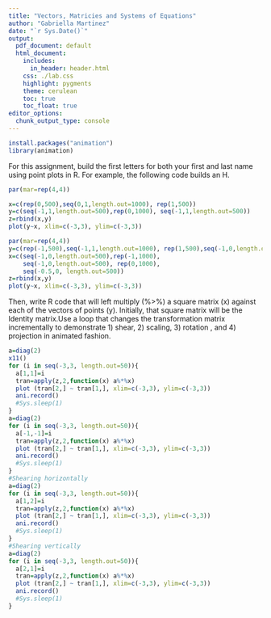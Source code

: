 ---
title: "Vectors, Matricies and Systems of Equations"
author: "Gabriella Martinez"
date: "`r Sys.Date()`"
output:
  pdf_document: default
  html_document:
    includes:
      in_header: header.html
    css: ./lab.css
    highlight: pygments
    theme: cerulean
    toc: true
    toc_float: true
editor_options: 
  chunk_output_type: console
---

```{r}
install.packages("animation")
library(animation)
```

For this assignment, build the first letters for both your first and last name using point plots in R.  For example, the following code builds an H.

```{r builds an H}
par(mar=rep(4,4))

x=c(rep(0,500),seq(0,1,length.out=1000), rep(1,500))
y=c(seq(-1,1,length.out=500),rep(0,1000), seq(-1,1,length.out=500))
z=rbind(x,y)
plot(y~x, xlim=c(-3,3), ylim=c(-3,3))
```

```{r builds a G}
par(mar=rep(4,4))
y=c(rep(-1,500),seq(-1,1,length.out=1000), rep(1,500),seq(-1,0,length.out=1000), rep(0,500))
x=c(seq(-1,0,length.out=500),rep(-1,1000), 
    seq(-1,0,length.out=500), rep(0,1000),
    seq(-0.5,0, length.out=500))
z=rbind(x,y)
plot(y~x, xlim=c(-3,3), ylim=c(-3,3))

```

Then, write R code that will left multiply (%>%) a square matrix (x) against each of the vectors of points (y). Initially, that square matrix will be the Identity matrix.Use a loop that changes the transformation matrix incrementally to demonstrate 1) shear, 2) scaling, 3)  rotation , and 4) projection in animated fashion.  
```{r}
a=diag(2)
x11()
for (i in seq(-3,3, length.out=50)){
  a[1,1]=i
  tran=apply(z,2,function(x) a%*%x)
  plot (tran[2,] ~ tran[1,], xlim=c(-3,3), ylim=c(-3,3))
  ani.record()
  #Sys.sleep(1)
}
a=diag(2)
for (i in seq(-3,3, length.out=50)){
  a[-1,-1]=i
  tran=apply(z,2,function(x) a%*%x)
  plot (tran[2,] ~ tran[1,], xlim=c(-3,3), ylim=c(-3,3))
  ani.record()
  #Sys.sleep(1)
}
#Shearing horizontally
a=diag(2)
for (i in seq(-3,3, length.out=50)){
  a[1,2]=i
  tran=apply(z,2,function(x) a%*%x)
  plot (tran[2,] ~ tran[1,], xlim=c(-3,3), ylim=c(-3,3))
  ani.record()
  #Sys.sleep(1)  
}
#Shearing vertically
a=diag(2)
for (i in seq(-3,3, length.out=50)){
  a[2,1]=i
  tran=apply(z,2,function(x) a%*%x)
  plot (tran[2,] ~ tran[1,], xlim=c(-3,3), ylim=c(-3,3))
  ani.record()
  #Sys.sleep(1)  
}
```



